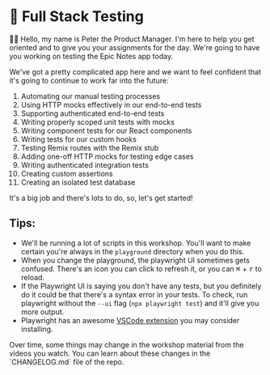 # 🧪 Full Stack Testing

<EpicVideo url="https://www.epicweb.dev/workshops/web-application-testing/intro-to-web-application-testing/intro-to-web-application-testing-workshop" />

👨‍💼 Hello, my name is Peter the Product Manager. I'm here to help you get
oriented and to give you your assignments for the day. We're going to have you
working on testing the Epic Notes app today.

We've got a pretty complicated app here and we want to feel confident that it's
going to continue to work far into the future:

1. Automating our manual testing processes
2. Using HTTP mocks effectively in our end-to-end tests
3. Supporting authenticated end-to-end tests
4. Writing properly scoped unit tests with mocks
5. Writing component tests for our React components
6. Writing tests for our custom hooks
7. Testing Remix routes with the Remix stub
8. Adding one-off HTTP mocks for testing edge cases
9. Writing authenticated integration tests
10. Creating custom assertions
11. Creating an isolated test database

It's a big job and there's lots to do, so, let's get started!

## Tips:

- We'll be running a lot of scripts in this workshop. You'll want to make
  certain you're always in the `playground` directory when you do this.
- When you change the playground, the playwright UI sometimes gets confused.
  There's an icon you can click to refresh it, or you
  can <kbd>⌘</kbd> + <kbd>r</kbd> to reload.
- If the Playwright UI is saying you don't have any tests, but you definitely do
  it could be that there's a syntax error in your tests. To check, run
  playwright without the `--ui` flag (`npx playwright test`) and it'll give you
  more output.
- Playwright has an awesome
  [VSCode extension](https://marketplace.visualstudio.com/items?itemName=ms-playwright.playwright)
  you may consider installing.

<callout-info>
	Over time, some things may change in the workshop material from the videos you
	watch. You can learn about these changes in the `CHANGELOG.md` file of the
	repo.
</callout-info>
